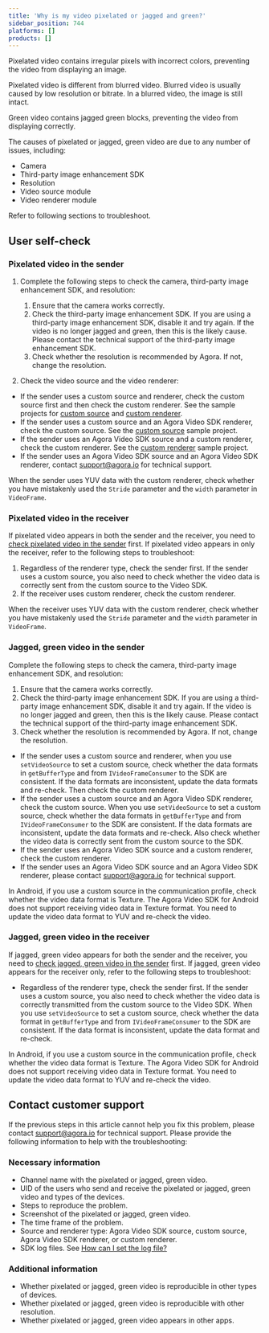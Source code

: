 ```yaml
---
title: 'Why is my video pixelated or jagged and green?'
sidebar_position: 744
platforms: []
products: []
---
```



Pixelated video contains irregular pixels with incorrect colors, preventing the video from displaying an image.

<Admonition type="note">
Pixelated video is different from blurred video. Blurred video is usually caused by low resolution or bitrate. In a blurred video, the image is still intact.
</Admonition>

Green video contains jagged green blocks, preventing the video from displaying correctly.

The causes of pixelated or jagged, green video are due to any number of issues, including:

- Camera
- Third-party image enhancement SDK
- Resolution
- Video source module
- Video renderer module

Refer to following sections to troubleshoot.

## User self-check

<a id="pixelated_sender"></a>

### Pixelated video in the sender

1. Complete the following steps to check the camera, third-party image enhancement SDK, and resolution:

   1. Ensure that the camera works correctly.
   2. Check the third-party image enhancement SDK. If you are using a third-party image enhancement SDK, disable it and try again. If the video is no longer jagged and green, then this is the likely cause. Please contact the technical support of the third-party image enhancement SDK.
   3. Check whether the resolution is <Link to="{{GLOBAL.API_REF_CPP_PREVIOUS_ROOT}}/structagora_1_1rtc_1_1_video_encoder_configuration.html#af10ca07d888e2f33b34feb431300da69">recommended by Agora</Link>. If not, change the resolution.

2. Check the video source and the video renderer:

- If the sender uses a custom source and renderer, check the custom source first and then check the custom renderer. See the sample projects for [custom source](/video-calling/advanced-features/custom-video#custom-video-capture) and [custom renderer](/video-calling/advanced-features/custom-video#custom-video-rendering).
- If the sender uses a custom source and an Agora Video SDK renderer, check the custom source. See the [custom source](/video-calling/advanced-features/custom-video) sample project.
- If the sender uses an Agora Video SDK source and a custom renderer, check the custom renderer. See the [custom renderer](/video-calling/advanced-features/custom-video) sample project.
- If the sender uses an Agora Video SDK source and an Agora Video SDK renderer, contact [support@agora.io](mailto:support@agora.io) for technical support.

When the sender uses YUV data with the custom renderer, check whether you have mistakenly used the `Stride` parameter and the `width` parameter in <Link to="{{Global.API_REF_CPP_PREVIOUS_ROOT}}/structagora_1_1media_1_1_i_video_frame_observer_1_1_video_frame.html">`VideoFrame`</Link>.

### Pixelated video in the receiver

If pixelated video appears in both the sender and the receiver, you need to [check pixelated video in the sender](#pixelated_sender) first. If pixelated video appears in only the receiver, refer to the following steps to troubleshoot:

1. Regardless of the renderer type, check the sender first. If the sender uses a custom source, you also need to check whether the video data is correctly sent from the custom source to the Video SDK.
2. If the receiver uses custom renderer, check the custom renderer.

When the receiver uses YUV data with the custom renderer, check whether you have mistakenly used the
`Stride` parameter and the `width` parameter in <Link to="{{Global.API_REF_CPP_PREVIOUS_ROOT}}/structagora_1_1media_1_1_i_video_frame_observer_1_1_video_frame.html">`VideoFrame`</Link>.

<a id="green_sender"></a>

### Jagged, green video in the sender

Complete the following steps to check the camera, third-party image enhancement SDK, and resolution:

1. Ensure that the camera works correctly.
2. Check the third-party image enhancement SDK. If you are using a third-party image enhancement SDK, disable it and try again. If the video is no longer jagged and green, then this is the likely cause. Please contact the technical support of the third-party image enhancement SDK.
3. Check whether the resolution is <Link to="{{Global.API_REF_CPP_PREVIOUS_ROOT}}/structagora_1_1rtc_1_1_video_encoder_configuration.html#af10ca07d888e2f33b34feb431300da69">recommended by Agora</Link>. If not, change the resolution.

- If the sender uses a custom source and renderer, when you use <Link to="{{Global.API_REF_ANDROID_PREVIOUS_ROOT}}/classio_1_1agora_1_1rtc_1_1_rtc_engine.html#aa240e991d12b5240fc5fd362cbc0d521">`setVideoSource`</Link> to set a custom source, check whether the data formats in `getBufferType` and from `IVideoFrameConsumer` to the SDK are consistent. If the data formats are inconsistent, update the data formats and re-check. Then check the custom renderer.
- If the sender uses a custom source and an Agora Video SDK renderer, check the custom source. When you use <Link to="{{Global.API_REF_ANDROID_PREVIOUS_ROOT}}/classio_1_1agora_1_1rtc_1_1_rtc_engine.html#aa240e991d12b5240fc5fd362cbc0d521">`setVideoSource`</Link> to set a custom source, check whether the data formats in `getBufferType` and from `IVideoFrameConsumer` to the SDK are consistent. If the data formats are inconsistent, update the data formats and re-check. Also check whether the video data is correctly sent from the custom source to the SDK.
- If the sender uses an Agora Video SDK source and a custom renderer, check the custom renderer.
- If the sender uses an Agora Video SDK source and an Agora Video SDK renderer, please contact [support@agora.io](mailto:support@agora.io) for technical support.

In Android, if you use a custom source in the communication profile, check whether the video data format is Texture. The Agora Video SDK for Android does not support receiving video data in Texture format. You need to update the video data format to YUV and re-check the video.

### Jagged, green video in the receiver

If jagged, green video appears for both the sender and the receiver, you need to [check jagged, green video in the sender](#green_sender) first. If jagged, green video appears for the receiver only, refer to the following steps to troubleshoot:

- Regardless of the renderer type, check the sender first. If the sender uses a custom source, you also need to check whether the video data is correctly transmitted from the custom source to the Video SDK. When you use <Link to="{{Global.API_REF_ANDROID_PREVIOUS_ROOT}}/classio_1_1agora_1_1rtc_1_1_rtc_engine.html#aa240e991d12b5240fc5fd362cbc0d521">`setVideoSource`</Link> to set a custom source, check whether the data format in `getBufferType` and from `IVideoFrameConsumer` to the SDK are consistent. If the data format is inconsistent, update the data format and re-check.

In Android, if you use a custom source in the communication profile, check whether the video data format is Texture. The Agora Video SDK for Android does not support receiving video data in Texture format. You need to update the video data format to YUV and re-check the video.

## Contact customer support

If the previous steps in this article cannot help you fix this problem, please contact [support@agora.io](mailto:support@agora.io) for technical support. Please provide the following information to help with the troubleshooting:

### Necessary information

- Channel name with the pixelated or jagged, green video.
- UID of the users who send and receive the pixelated or jagged, green video and types of the devices.
- Steps to reproduce the problem.
- Screenshot of the pixelated or jagged, green video.
- The time frame of the problem.
- Source and renderer type: Agora Video SDK source, custom source, Agora Video SDK renderer, or custom renderer.
- SDK log files. See [How can I set the log file?](/help/integration-issues/log)

### Additional information

- Whether pixelated or jagged, green video is reproducible in other types of devices.
- Whether pixelated or jagged, green video is reproducible with other resolution.
- Whether pixelated or jagged, green video appears in other apps.
